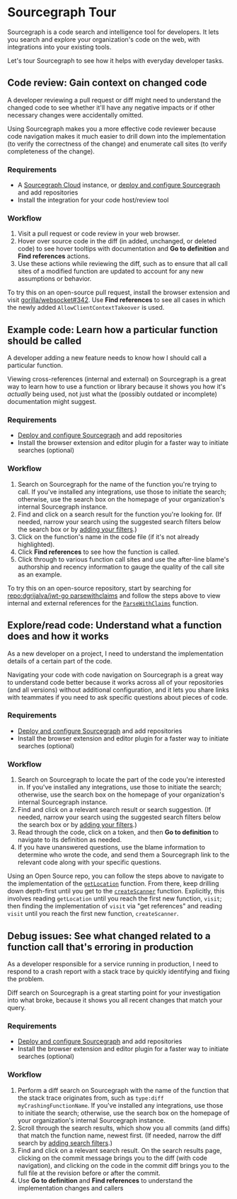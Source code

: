# Sourcegraph Tour

Sourcegraph is a code search and intelligence tool for developers. It lets you search and explore your organization's code on the web, with integrations into your existing tools.

Let's tour Sourcegraph to see how it helps with everyday developer tasks.

## Code review: Gain context on changed code

A developer reviewing a pull request or diff might need to understand the changed code to see whether it'll have any negative impacts or if other necessary changes were accidentally omitted.

Using Sourcegraph makes you a more effective code reviewer because code navigation makes it much easier to drill down into the implementation (to verify the correctness of the change) and enumerate call sites (to verify completeness of the change).

### Requirements

- A [Sourcegraph Cloud](/cloud/) instance, or [deploy and configure Sourcegraph](/admin/deploy/) and add repositories
- Install the integration for your code host/review tool

### Workflow

1. Visit a pull request or code review in your web browser.
2. Hover over source code in the diff (in added, unchanged, or deleted code) to see hover tooltips with documentation and **Go to definition** and **Find references** actions.
3. Use these actions while reviewing the diff, such as to ensure that all call sites of a modified function are updated to account for any new assumptions or behavior.

To try this on an open-source pull request, install the browser extension and visit [gorilla/websocket#342](https://github.com/gorilla/websocket/pull/342/files). Use **Find references** to see all cases in which the newly added `AllowClientContextTakeover` is used.

## Example code: Learn how a particular function should be called

A developer adding a new feature needs to know how I should call a particular function.

Viewing cross-references (internal and external) on Sourcegraph is a great way to learn how to use a function or library because it shows you how it's _actually_ being used, not just what the (possibly outdated or incomplete) documentation might suggest.

### Requirements

- [Deploy and configure Sourcegraph](/admin/deploy/) and add repositories
- Install the browser extension and editor plugin for a faster way to initiate searches (optional)

### Workflow

1. Search on Sourcegraph for the name of the function you're trying to call. If you've installed any integrations, use those to initiate the search; otherwise, use the search box on the homepage of your organization's internal Sourcegraph instance.
1. Find and click on a search result for the function you're looking for. (If needed, narrow your search using the suggested search filters below the search box or by [adding your filters](/code-search/queries).)
1. Click on the function's name in the code file (if it's not already highlighted).
1. Click **Find references** to see how the function is called.
1. Click through to various function call sites and use the after-line blame's authorship and recency information to gauge the quality of the call site as an example.

To try this on an open-source repository, start by searching for [repo:dgrijalva/jwt-go parsewithclaims](https://sourcegraph.com/search?q=repo:dgrijalva/jwt-go+parsewithclaims) and follow the steps above to view internal and external references for the [`ParseWithClaims`](https://sourcegraph.com/github.com/dgrijalva/jwt-go/-/blob/token.go#L92:6$references) function.

## Explore/read code: Understand what a function does and how it works

As a new developer on a project, I need to understand the implementation details of a certain part of the code.

Navigating your code with code navigation on Sourcegraph is a great way to understand code better because it works across all of your repositories (and all versions) without additional configuration, and it lets you share links with teammates if you need to ask specific questions about pieces of code.

### Requirements

- [Deploy and configure Sourcegraph](/admin/deploy/) and add repositories
- Install the browser extension and editor plugin for a faster way to initiate searches (optional)

### Workflow

1. Search on Sourcegraph to locate the part of the code you're interested in. If you've installed any integrations, use those to initiate the search; otherwise, use the search box on the homepage of your organization's internal Sourcegraph instance.
1. Find and click on a relevant search result or search suggestion. (If needed, narrow your search using the suggested search filters below the search box or by [adding your filters](/code-search/queries).)
1. Read through the code, click on a token, and then **Go to definition** to navigate to its definition as needed.
1. If you have unanswered questions, use the blame information to determine who wrote the code, and send them a Sourcegraph link to the relevant code along with your specific questions.

Using an Open Source repo, you can follow the steps above to navigate to the implementation of the [`getLocation`](https://sourcegraph.com/github.com/Microsoft/node-jsonc-parser@e31983089c88114c7cc17f8c729feb493295c69d/-/blob/src/impl/parser.ts#L26:17) function. From there, keep drilling down depth-first until you get to the [`createScanner`](https://sourcegraph.com/github.com/Microsoft/node-jsonc-parser@e31983089c88114c7cc17f8c729feb493295c69d/-/blob/src/impl/scanner.ts#L13:17) function. Explicitly, this involves reading `getLocation` until you reach the first new function, `visit`; then finding the implementation of `visit` via "get references" and reading `visit` until you reach the first new function, `createScanner`.

## Debug issues: See what changed related to a function call that's erroring in production

As a developer responsible for a service running in production, I need to respond to a crash report with a stack trace by quickly identifying and fixing the problem.

Diff search on Sourcegraph is a great starting point for your investigation into what broke, because it shows you all recent changes that match your query.

### Requirements

- [Deploy and configure Sourcegraph](/admin/deploy/) and add repositories
- Install the browser extension and editor plugin for a faster way to initiate searches (optional)

### Workflow

1. Perform a diff search on Sourcegraph with the name of the function that the stack trace originates from, such as `type:diff myCrashingFunctionName`. If you've installed any integrations, use those to initiate the search; otherwise, use the search box on the homepage of your organization's internal Sourcegraph instance.
1. Scroll through the search results, which show you all commits (and diffs) that match the function name, newest first. (If needed, narrow the diff search by [adding search filters](/code-search/queries).)
1. Find and click on a relevant search result. On the search results page, clicking on the commit message brings you to the diff (with code navigation), and clicking on the code in the commit diff brings you to the full file at the revision before or after the commit.
1.  Use **Go to definition** and **Find references** to understand the implementation changes and callers
